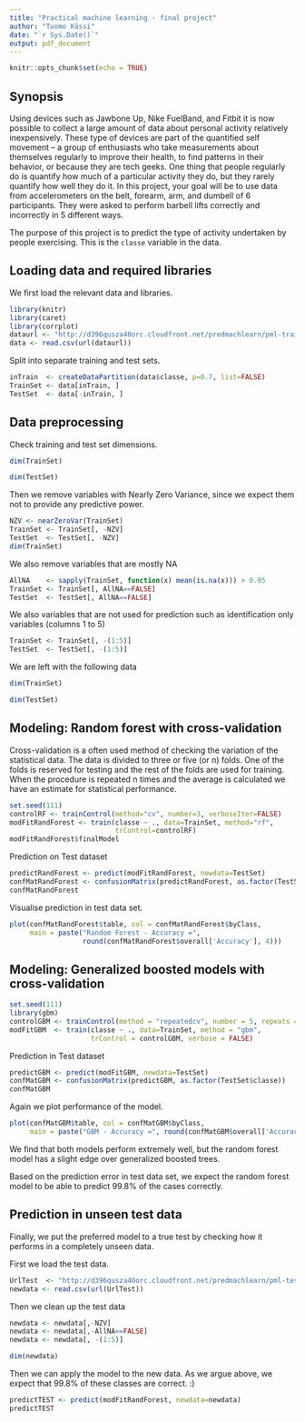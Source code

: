 ```yaml
---
title: "Practical machine learning - final project"
author: "Tuomo Kässi"
date: "`r Sys.Date()`"
output: pdf_document
---
```


```r
knitr::opts_chunk$set(echo = TRUE)
```

## Synopsis

Using devices such as Jawbone Up, Nike FuelBand, and Fitbit it is now possible to collect a large amount of data about personal activity relatively inexpensively. These type of devices are part of the quantified self movement – a group of enthusiasts who take measurements about themselves regularly to improve their health, to find patterns in their behavior, or because they are tech geeks. One thing that people regularly do is quantify how much of a particular activity they do, but they rarely quantify how well they do it. In this project, your goal will be to use data from accelerometers on the belt, forearm, arm, and dumbell of 6 participants. They were asked to perform barbell lifts correctly and incorrectly in 5 different ways.

The purpose of this project is to predict the type of activity undertaken by people exercising. This is the `classe` variable in the data.


## Loading data and required libraries

We first load the relevant data and libraries. 

```r
library(knitr)
library(caret)
library(corrplot)
dataurl <- "http://d396qusza40orc.cloudfront.net/predmachlearn/pml-training.csv"
data <- read.csv(url(dataurl))
```

Split into separate training and test sets.
```r
inTrain  <- createDataPartition(data$classe, p=0.7, list=FALSE)
TrainSet <- data[inTrain, ]
TestSet  <- data[-inTrain, ]
```

## Data preprocessing

Check training and test set dimensions.
```r
dim(TrainSet)

dim(TestSet)

```  
Then we remove variables with Nearly Zero Variance, since we expect them not to provide any predictive power.

```r
NZV <- nearZeroVar(TrainSet)
TrainSet <- TrainSet[, -NZV]
TestSet  <- TestSet[, -NZV]
dim(TrainSet)
```

We also remove variables that are mostly NA
```r
AllNA    <- sapply(TrainSet, function(x) mean(is.na(x))) > 0.95
TrainSet <- TrainSet[, AllNA==FALSE]
TestSet  <- TestSet[, AllNA==FALSE]
``` 

We also variables that are not used for prediction such as identification only variables (columns 1 to 5)
```r
TrainSet <- TrainSet[, -(1:5)]
TestSet  <- TestSet[, -(1:5)]
```

We are left with the following data 
```r
dim(TrainSet)

dim(TestSet)
```  


## Modeling: Random forest with cross-validation
Cross-validation is a often used method of checking the variation of the statistical data. The data is divided to three or five (or n) folds. One of the folds is reserved for testing and the rest of the folds are used for training. When the procedure is repeated n times and the average is calculated we have an estimate for statistical performance.     


```r
set.seed(111)
controlRF <- trainControl(method="cv", number=3, verboseIter=FALSE)
modFitRandForest <- train(classe ~ ., data=TrainSet, method="rf",
                          trControl=controlRF)
modFitRandForest$finalModel
```

Prediction on Test dataset
```r
predictRandForest <- predict(modFitRandForest, newdata=TestSet)
confMatRandForest <- confusionMatrix(predictRandForest, as.factor(TestSet$classe))
confMatRandForest 
``` 

Visualise prediction in test data set.

```r
plot(confMatRandForest$table, col = confMatRandForest$byClass, 
     main = paste("Random Forest - Accuracy =",
                  round(confMatRandForest$overall['Accuracy'], 4)))
``` 

## Modeling: Generalized boosted models with cross-validation

```r
set.seed(111)
library(gbm)
controlGBM <- trainControl(method = "repeatedcv", number = 5, repeats = 1)
modFitGBM  <- train(classe ~ ., data=TrainSet, method = "gbm",
                    trControl = controlGBM, verbose = FALSE)
```

Prediction in Test dataset

```r
predictGBM <- predict(modFitGBM, newdata=TestSet)
confMatGBM <- confusionMatrix(predictGBM, as.factor(TestSet$classe))
confMatGBM
``` 

Again we plot performance of the model.

```r
plot(confMatGBM$table, col = confMatGBM$byClass, 
     main = paste("GBM - Accuracy =", round(confMatGBM$overall['Accuracy'], 4)))
``` 

We find that both models perform extremely well, but the random forest model has a slight edge over generalized boosted trees. 

Based on the prediction error in test data set, we expect the random forest model to be able to predict 99.8% of the cases correctly.

## Prediction in unseen test data

Finally, we put the preferred model to a true test by checking how it performs in a completely unseen data.

First we load the test data.

```r
UrlTest  <- "http://d396qusza40orc.cloudfront.net/predmachlearn/pml-testing.csv"
newdata <- read.csv(url(UrlTest))
```

Then we clean up the test data 
```r
newdata <- newdata[,-NZV]
newdata <- newdata[,-AllNA==FALSE]
newdata <- newdata[, -(1:5)]

dim(newdata)
```

Then we can apply the model to the new data. As we argue above, we expect that 99.8% of these classes are correct. :) 

```r
predictTEST <- predict(modFitRandForest, newdata=newdata)
predictTEST
```
